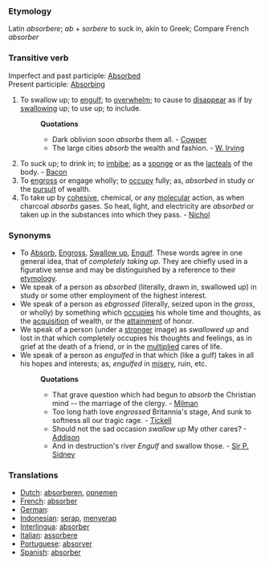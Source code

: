 ===Etymology===
Latin ''absorbere''; ''ab'' + ''sorbere'' to suck in, akin to Greek; Compare French ''absorber''
===Transitive verb===
Imperfect and past participle: [[Absorbed]]<br>
Present participle: [[Absorbing]]
#To swallow up; to [[engulf]]; to [[overwhelm]]; to cause to [[disappear]] as if by [[swallowing]] up; to use up; to include.
#:'''Quotations'''
#:*Dark oblivion soon ''absorbs'' them all. - [[Cowper]]
#:*The large cities ''absorb'' the wealth and fashion. - [[W. Irving]]
#To suck up; to drink in; to [[imbibe]]; as a [[sponge]] or as the [[lacteals]] of the body. - [[Bacon]]
#To [[engross]] or engage wholly; to [[occupy]] fully; as, ''absorbed'' in study or the [[pursuit]] of wealth.
#To take up by [[cohesive]], chemical, or any [[molecular]] action, as when charcoal ''absorbs'' gases. So heat, light, and electricity are ''absorbed'' or taken up in the substances into which they pass. - [[Nichol]]
===Synonyms===
*To [[Absorb]], [[Engross]], [[Swallow up]], [[Engulf]]. These words agree in one general idea, that of ''completely taking up''. They are chiefly used in a figurative sense and may be distinguished by a reference to their [[etymology]]. 
*We speak of a person as ''absorbed'' (literally, drawn in, swallowed up) in study or some other employment of the highest interest. 
*We speak of a person as ''ebgrossed'' (literally, seized upon in the ''gross'', or wholly) by something which [[occupies]] his whole time and thoughts, as the [[acquisition]] of wealth, or the [[attainment]] of honor. 
*We speak of a person (under a [[stronger]] image) as ''swallowed up'' and lost in that which completely occupies his thoughts and feelings, as in grief at the death of a friend, or in the [[multiplied]] cares of life. 
*We speak of a person as ''engulfed'' in that which (like a gulf) takes in all his hopes and interests; as, ''engulfed'' in [[misery]], ruin, etc.
*:'''Quotations'''
*:*That grave question which had begun to ''absorb'' the Christian mind -- the marriage of the clergy. - [[Milman]]
*:*Too long hath love ''engrossed'' Britannia's stage, And sunk to softness all our tragic rage. - [[Tickell]]
*:*Should not the sad occasion ''swallow up'' My other cares? - [[Addison]]
*:*And in destruction's river ''Engulf'' and swallow those. - [[Sir P. Sidney]]
===Translations===
*[[Dutch]]: [[absorberen]], [[opnemen]]
*[[French]]: [[absorber]]
*[[German]]: [[]]
*[[Indonesian]]: [[serap]], [[serap|menyerap]]
*[[Interlingua]]: [[absorber]]
*[[Italian]]: [[assorbere]]
*[[Portuguese]]: [[absorver]]
*[[Spanish]]: [[absorber]]